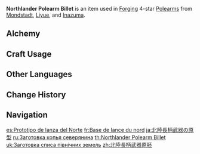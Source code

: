 {{Item Infobox
|id           = 101105
|image        = Item Northlander Polearm Billet.png
|type         = Materials
|group        = Northlander Billets
|group2       = Forging Materials
|invCategory  = Materials
|quality      = 4
|description  = Weapon forging material. Can be used to forge 4-star polearms. Philosophers believe marble has the potential to be sculpted into a beautiful statue. Likewise, these billets have the potential to become something greater.
|source1      = Reward for completing [[Trounce Domain]] Challenge in [[Mondstadt]], [[Liyue]], or [[Inazuma]], or the [[Dominator of Wolves Challenge]]
|source2      = Purchased from [[Mingxing Jewelry]]
|source3      = Reward from [[Spiral Abyss]] Chamber's Bounty, Floor 3 Chamber 3
|source4      = Reward from Level 8 [[Frostbearing Tree]]
|source5      = Reward from Level 24 [[Sacred Sakura's Favor]]
|source6      = [[Northlander Billet Trove]]
}}
'''Northlander Polearm Billet''' is an item used in [[Forging]] 4-star [[Polearms]] from [[Mondstadt]], [[Liyue]], and [[Inazuma]].

==Alchemy==
{{Recipe
|type = Converting
|Midlander Polearm Billet = 1
|Dream Solvent = 2
|sort = Midlander Polearm Billet;Dream Solvent
}}

==Craft Usage==
{{Craft Usage}}

==Other Languages==
{{Other Languages
|en      = Northlander Polearm Billet
|zhs     = 北陆长柄武器原胚
|zhs_rm  = Běilù Chángbǐng Wǔqì Yuánpēi
|zht     = 北陸長柄武器原胚
|zht_rm  = Běilù Chángbǐng Wǔqì Yuánpēi
|zh_tl   = 
|ja      = 北陸長柄武器の原型
|ja_rm   = Hokuriku Nagae Buki no Genkei
|ja_tl   = Northland Long-handled Weapon Prototype
|ko      = 북대륙의 장병기 원형
|ko_rm   = Bukdaeryuk-ui Jangbyeonggi Wonhyeong
|ko_tl   = Northland's Long-handled Weapon Prototype
|es      = Prototipo de lanza del Norte
|es_tl   = Northern Spear Prototype
|fr      = Base de lance du nord
|fr_tl   = Northern Spear Base
|ru      = Заготовка копья северянина
|ru_tl   = Northlander's Spear Billet
|th      = Northlander Polearm Billet
|vi      = Phôi Vũ Khí Cán Dài Bắc Lục
|vi_tl   = 
|de      = Unbearbeitete Stangenwaffe des Nordens
|de_tl   = Unworked Polearm of the North
|id      = Northlander Polearm Billet
|pt      = Protótipo de Lança do Território do Norte
|pt_tl   = 
|tr      = Kuzey Diyarı Mızrak Prototipi
|tr_tl   = 
|it      = Billetta della Lancia del Nord
|it_tl   = Spear Billet of the North
}}

==Change History==
{{Change History|1.0}}

==Navigation==
{{Material Navbox|type=Crafting Materials}}

[[es:Prototipo de lanza del Norte]]
[[fr:Base de lance du nord]]
[[ja:北陸長柄武器の原型]]
[[ru:Заготовка копья северянина]]
[[th:Northlander Polearm Billet]]
[[uk:Заготовка списа північних земель]]
[[zh:北陸長柄武器原胚]]